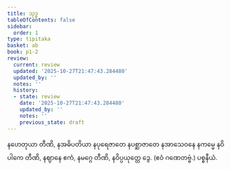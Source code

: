 ```yaml
---
title: သုဒ္ဓ
tableOfContents: false
sidebar:
  order: 1
type: tipitaka
basket: ab
book: p1-2
review:
  current: review
  updated: '2025-10-27T21:47:43.284480'
  updated_by: ''
  notes: ''
  history:
  - state: review
    date: '2025-10-27T21:47:43.284480'
    updated_by: ''
    notes: ''
    previous_state: draft
---
```



<ReviewStatus review={frontmatter.review} showDetails={true} />

<HypothesisAnnotation frontmatter={frontmatter} />

<DynamicBreadcrumb />

<Division number="16" book="p1-2" e="ch" v="37" p="422">

<Paragraph number="2685" book="p1-2">
နဟေတုယာ တီဏိ, နအဓိပတိယာ နပုရေဇာတေ နပစ္ဆာဇာတေ နအာသေဝနေ နကမ္မေ နဝိပါကေ တီဏိ, နဈာနေ ဧကံ, နမဂ္ဂေ တီဏိ, နဝိပ္ပယုတ္တေ ဒွေ. (ဧဝံ ဂဏေတဗ္ဗံ.)

</Paragraph>
</Division>

<Paragraph number="2686" type="center" book="p1-2">
ပစ္စနီယံ.
</Paragraph>